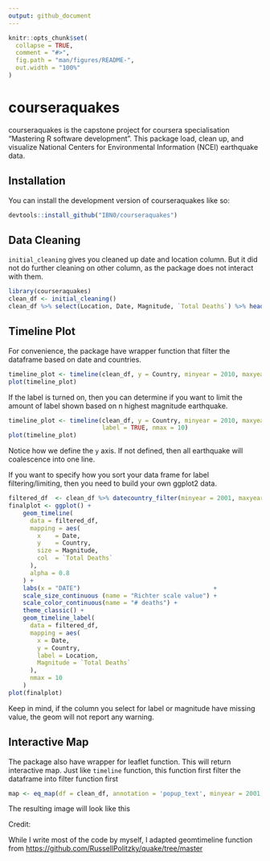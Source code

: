 ```yaml
---
output: github_document
---
```


<!-- README.md is generated from README.Rmd. Please edit that file -->

```r
knitr::opts_chunk$set(
  collapse = TRUE,
  comment = "#>",
  fig.path = "man/figures/README-",
  out.width = "100%"
)
```

# courseraquakes

<!-- badges: start -->
<!-- badges: end -->

courseraquakes is the capstone project for coursera specialisation "Mastering R software development". 
This package load, clean up, and visualize National Centers for Environmental Information (NCEI) earthquake data.


## Installation

You can install the development version of courseraquakes like so:

``` r
devtools::install_github("IBN0/courseraquakes")
```

## Data Cleaning

`initial_cleaning` gives you cleaned up date and location column. But it did not do further cleaning on other column, as the package does not interact with them.

```r
library(courseraquakes)
clean_df <- initial_cleaning()
clean_df %>% select(Location, Date, Magnitude, `Total Deaths`) %>% head()
```

## Timeline Plot

For convenience, the package have wrapper function that filter the dataframe based on date and countries.

```r
timeline_plot <- timeline(clean_df, y = Country, minyear = 2010, maxyear = 2012, countries = c('INDONESIA', 'INDIA'))
plot(timeline_plot)
```

If the label is turned on, then you can determine if you want to limit the amount of label shown based on n highest magnitude earthquake. 

```r
timeline_plot <- timeline(clean_df, y = Country, minyear = 2010, maxyear = 2015, countries = c('PALESTINE', 'EGYPT'),
                          label = TRUE, nmax = 10)
plot(timeline_plot)
```
Notice how we define the `y` axis. If not defined, then all earthquake will coalescence into one line.

If you want to specify how you sort your data frame for label filtering/limiting, then you need to build your own ggplot2 data. 

```r
filtered_df  <- clean_df %>% datecountry_filter(minyear = 2001, maxyear = 2010, countries = c("VIETNAM", "PHILIPPINES"))
finalplot <- ggplot() +
    geom_timeline(
      data = filtered_df,
      mapping = aes(
        x    = Date,
        y    = Country,
        size = Magnitude,
        col  = `Total Deaths`
      ),
      alpha = 0.8
    ) +
    labs(x = "DATE")                                     +
    scale_size_continuous (name = "Richter scale value") +
    scale_color_continuous(name = "# deaths") +
    theme_classic() + 
    geom_timeline_label(
      data = filtered_df,
      mapping = aes(
        x = Date,
        y = Country,
        label = Location,
        Magnitude = `Total Deaths`
      ),
      nmax = 10
    )
plot(finalplot)
```

Keep in mind, if the column you select for label or magnitude have missing value, the geom will not report any warning.

## Interactive Map

The package also have wrapper for leaflet function. This will return interactive map. Just like `timeline` function, this function first filter the dataframe into filter function first

```r
map <- eq_map(df = clean_df, annotation = 'popup_text', minyear = 2001, maxyear = 2015, countries = c('CONGO', 'TANZANIA'))
```
The resulting image will look like this 
[](interactive_map.png "Interactive map example")

Credit:

While I write most of the code by myself, I adapted geomtimeline function from <https://github.com/RussellPolitzky/quake/tree/master>
